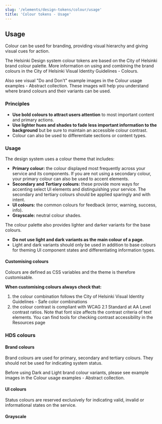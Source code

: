 ```yaml
---
slug: '/elements/design-tokens/colour/usage'
title: 'Colour tokens - Usage'
---
```




## Usage

Colour can be used for branding, providing visual hierarchy and giving visual cues for action.

The Helsinki Design system colour tokens are based on the City of Helsinki brand colour palette. More information on using and combining the brand colours in the <Link size="M" href="https://brand.hel.fi/en/colours/" external>City of Helsinki Visual Identity Guidelines - Colours</Link>.

Also see visual "Do and Don't" example images in the <Link size="M" href="https://share.goabstract.com/30c40134-681b-4f96-9dfc-ee6d32c2f1eb" external>Colour usage examples - Abstract collection</Link>. These images will help you understand where brand colours and their variants can be used.

### Principles
- **Use bold colours to attract users attention** to most important content and primary actions.
- **Use lighter hues and shades to fade less important information to the background** but be sure to maintain an accessible colour contrast.
- Colour can also be used to differentiate sections or content types.

### Usage
The design system uses a colour theme that includes:
- **Primary colour:** the colour displayed most frequently across your service and its components. If you are not using a secondary colour, your primary colour can also be used to accent elements.
- **Secondary and Tertiary colours:** these provide more ways for accenting select UI elements and distinguishing your service. The secondary and tertiary colours should be applied sparingly and with intent.
- **UI colours:** the common colours for feedback (error, warning, success, info).
- **Grayscale:** neutral colour shades.

The colour palette also provides lighter and darker variants for the base colours.
- **Do not use light and dark variants as the main colour of a page.**
- Light and dark variants should only be used in addition to base colours for theming UI component states and differentiating information types.

#### Customising colours
Colours are defined as <Link size="M" href="https://developer.mozilla.org/en-US/docs/Web/CSS/var" external>CSS variables</Link> and the theme is therefore customisable.

**When customising colours always check that:**
1. the colour combination follows the <Link size="M" href="https://brand.hel.fi/en/colours/#safe-color-combinations" external>City of Helsinki Visual Identity Guidelines - Safe color combinations</Link>
2. the colour contrast is compliant with <Link size="M" href="https://www.w3.org/TR/WCAG21/#contrast-minimum" external>WCAG 2.1 Standard at AA Level contrast ratios</Link>. Note that font size affects the contrast criteria of text elements. You can find tools for checking contrast accessibility in the <Link size="M" href="/resources"> Resources page</Link>

### HDS colours

#### Brand colours
Brand colours are used for primary, secondary and tertiary colours. They should not be used for indicating system status. 

Before using Dark and Light brand colour variants, please see example images in the <Link size="M" href="https://share.goabstract.com/30c40134-681b-4f96-9dfc-ee6d32c2f1eb" external>Colour usage examples - Abstract collection</Link>.

<BrandColoursTable />

#### UI colours
Status colours are reserved exclusively for indicating valid, invalid or informational states on the service.

<StatusColoursTable />

#### Grayscale

<GrayscaleColoursTable />

